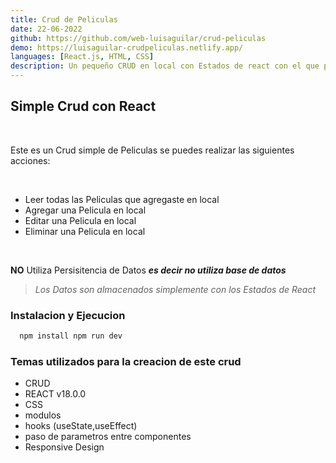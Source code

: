 ---
title: Crud de Peliculas
date: 22-06-2022
github: https://github.com/web-luisaguilar/crud-peliculas
demo: https://luisaguilar-crudpeliculas.netlify.app/
languages: [React.js, HTML, CSS]
description: Un pequeño CRUD en local con Estados de react con el que puedes Agregar, Ver, Editar y Eliminar las peliculas que agreges al crud
---

## Simple Crud con React

<br />

Este es un Crud simple de Peliculas se puedes realizar las siguientes acciones:

<br />

- Leer todas las Peliculas que agregaste en local
- Agregar una Pelicula en local
- Editar una Pelicula en local
- Eliminar una Pelicula en local

<br />

**NO** Utiliza Persisitencia de Datos _**es decir no utiliza base de datos**_

> _Los Datos son almacenados simplemente con los Estados de React_

### Instalacion y Ejecucion

```js
  npm install npm run dev
```

### Temas utilizados para la creacion de este crud

- CRUD
- REACT v18.0.0
- CSS
- modulos
- hooks (useState,useEffect)
- paso de parametros entre componentes
- Responsive Design
